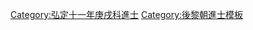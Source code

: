 {{Navbox
|name = 弘定十一年庚戌科庭試進士榜
|title = [[後黎朝進士列表|弘定十一年（1610年）庚戌科庭試進士榜]]
|titlestyle = background-color:#FFD700;
|image =
|style = width:100%;text-align:center; 
|groupstyle = text-align:center; background-color:#FFD700;
|liststyle = text-align:center;
|state = {{{state<includeonly>|collapsed</includeonly>}}}

|group1 = 第二甲<br>勅賜進士出身<br>共1名
|list1 = '''[[阮文奎]]'''

|group2 = 第三甲<br>勅賜同進士出身<br>共6名
|list2 = [[阮進用]] - [[范珪|范　珪]] - [[阮德亮]] - [[阮文森]] - [[阮奎|阮　奎]] - [[范世祜]]

|belowstyle = text-align: center; background-color:#FFD700;
|below='''前一科：[[Template:弘定八年丁未科庭試進士榜|弘定八年丁未科]]　'''·'''　後一科：[[Template:弘定十四年癸丑科庭試進士榜|弘定十四年癸丑科]]'''
}}
[[Category:弘定十一年庚戌科進士]]
<noinclude>[[Category:弘定十一年庚戌科進士| ]]
[[Category:後黎朝進士模板]]</noinclude>